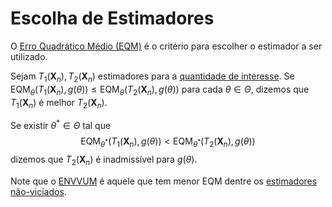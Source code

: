 # Escolha de Estimadores

O [Erro Quadrático Médio (EQM)](eqm-e-vies.qmd) é o critério para escolher o estimador a ser utilizado.

Sejam $T_1(\pmb{X}_n), T_2(\pmb{X}_n)$ estimadores para a [quantidade de interesse](quantidade-de-interesse.qmd).
Se $\mathrm{EQM}_\theta(T_1(\pmb{X}_n),g(\theta)) \leq \mathrm{EQM}_\theta(T_2(\pmb{X}_n),g(\theta))$ para cada $\theta \in \Theta$,
dizemos que $T_1(\pmb{X}_n)$ é melhor $T_2(\pmb{X}_n)$.

::: {.callout-note title="Estimadores inadmissíveis"}
Se existir $\theta^* \in \Theta$ tal que
$$
\mathrm{EQM}_{\theta^*}(T_1(\pmb{X}_n),g(\theta)) < \mathrm{EQM}_{\theta^*}(T_2(\pmb{X}_n),g(\theta))
$$
dizemos que $T_2(\pmb{X}_n)$ é inadmissível para $g(\theta)$.
:::

::: {.callout-note title="Observação"}
Note que o [ENVVUM](envvum.qmd) é aquele que tem menor EQM dentre os [estimadores não-viciados](estimadores.qmd#sec-est-naovies).
:::

